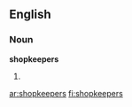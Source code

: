 ==English==

===Noun===
'''shopkeepers'''

# {{plural of|[[shopkeeper]]}}

[[ar:shopkeepers]]
[[fi:shopkeepers]]